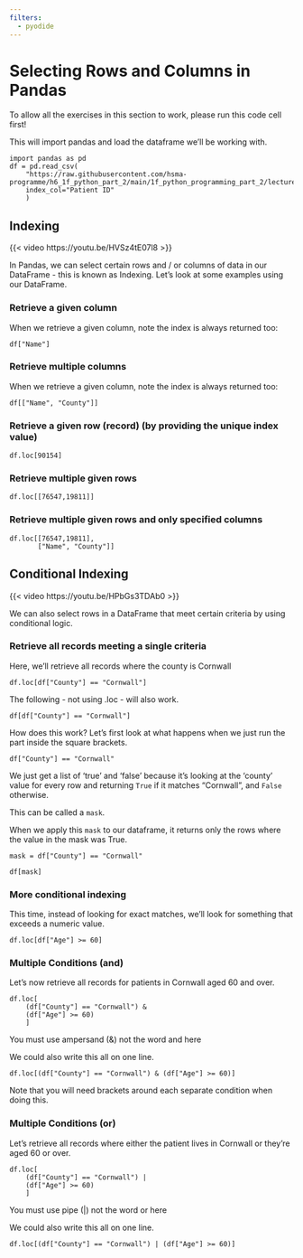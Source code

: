 ```yaml
---
filters:
  - pyodide
---
```


# Selecting Rows and Columns in Pandas

:::{.callout-tip}

To allow all the exercises in this section to work, please run this code cell first!

This will import pandas and load the dataframe we'll be working with.

```pyodide-python
import pandas as pd
df = pd.read_csv(
    "https://raw.githubusercontent.com/hsma-programme/h6_1f_python_part_2/main/1f_python_programming_part_2/lecture_examples/input_data.csv",
    index_col="Patient ID"
    )
```

:::

## Indexing

{{< video https://youtu.be/HVSz4tE07l8 >}}

In Pandas, we can select certain rows and / or columns of data in our DataFrame - this is known as Indexing.  Let’s look at some examples using our DataFrame.

### Retrieve a given column

When we retrieve a given column, note the index is always returned too:

```pyodide-python
df["Name"]
```

### Retrieve multiple columns

When we retrieve a given column, note the index is always returned too:

```pyodide-python
df[["Name", "County"]]
```

### Retrieve a given row (record) (by providing the unique index value)

```pyodide-python
df.loc[90154]
```

### Retrieve multiple given rows

```pyodide-python
df.loc[[76547,19811]]
```

### Retrieve multiple given rows and only specified columns

```pyodide-python
df.loc[[76547,19811],
       ["Name", "County"]]
```


## Conditional Indexing

{{< video https://youtu.be/HPbGs3TDAb0 >}}

We can also select rows in a DataFrame that meet certain criteria by using conditional logic.

### Retrieve all records meeting a single criteria

Here, we'll retrieve all records where the county is Cornwall

```pyodide-python
df.loc[df["County"] == "Cornwall"]
```

:::{.callout-tip}
The following - not using .loc - will also work.

```pyodide-python
df[df["County"] == "Cornwall"]
```

:::


:::{.callout-info}

How does this work? Let's first look at what happens when we just run the part inside the square brackets.

```pyodide-python
df["County"] == "Cornwall"
```

We just get a list of 'true' and 'false' because it's looking at the 'county' value for every row and returning `True` if it matches "Cornwall", and `False` otherwise.

This can be called a `mask`.

When we apply this `mask` to our dataframe, it returns only the rows where the value in the mask was True.

```pyodide-python
mask = df["County"] == "Cornwall"

df[mask]

```
:::


### More conditional indexing

This time, instead of looking for exact matches, we'll look for something that exceeds a numeric value.

```pyodide-python
df.loc[df["Age"] >= 60]
```


### Multiple Conditions (and)

Let's now retrieve all records for patients in Cornwall aged 60 and over.

```pyodide-python
df.loc[
    (df["County"] == "Cornwall") &
    (df["Age"] >= 60)
    ]
```

:::{.callout-warning}
You must use ampersand (&) not the word and here
:::

We could also write this all on one line.

```pyodide-python
df.loc[(df["County"] == "Cornwall") & (df["Age"] >= 60)]
```

Note that you will need brackets around each separate condition when doing this.

### Multiple Conditions (or)

Let's retrieve all records where either the patient lives in Cornwall or they’re aged 60 or over.

```pyodide-python
df.loc[
    (df["County"] == "Cornwall") |
    (df["Age"] >= 60)
    ]
```

:::{.callout-warning}
You must use pipe (|) not the word or here
:::

We could also write this all on one line.

```pyodide-python
df.loc[(df["County"] == "Cornwall") | (df["Age"] >= 60)]
```
